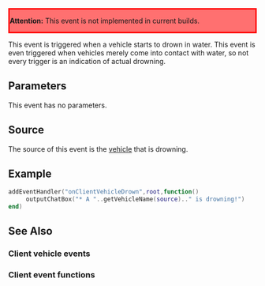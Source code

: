 {{Client event}}


<div style="background: #FF7070; border: 3px solid #FF0000;">
'''Attention:''' This event is not implemented in current builds.
</div>

This event is triggered when a vehicle starts to drown in water. This event is even triggered when vehicles merely come into contact with water, so not every trigger is an indication of actual drowning.

==Parameters==
This event has no parameters.

==Source==
The source of this event is the [[/vehicle.md|vehicle]] that is drowning.

==Example==
<syntaxhighlight lang="lua">addEventHandler("onClientVehicleDrown",root,function()
     outputChatBox("* A "..getVehicleName(source).." is drowning!")
end)</syntaxhighlight>

==See Also==
===Client vehicle events===
{{Client_vehicle_events}}
===Client event functions===
{{Client_event_functions}}